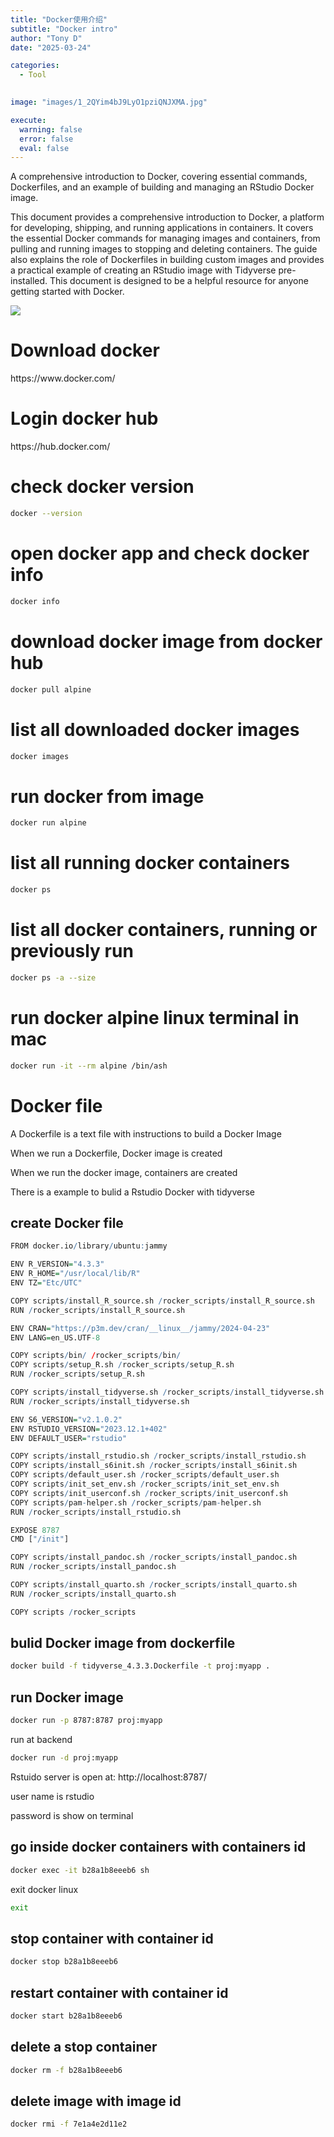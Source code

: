 ```yaml
---
title: "Docker使用介绍"
subtitle: "Docker intro"
author: "Tony D"
date: "2025-03-24"

categories: 
  - Tool

  
image: "images/1_2QYim4bJ9LyO1pziQNJXMA.jpg"

execute:
  warning: false
  error: false
  eval: false
---
```


A comprehensive introduction to Docker, covering essential commands, Dockerfiles, and an example of building and managing an RStudio Docker image.

This document provides a comprehensive introduction to Docker, a platform for developing, shipping, and running applications in containers. It covers the essential Docker commands for managing images and containers, from pulling and running images to stopping and deleting containers. The guide also explains the role of Dockerfiles in building custom images and provides a practical example of creating an RStudio image with Tidyverse pre-installed. This document is designed to be a helpful resource for anyone getting started with Docker.

![](images/my screenshots 1.png)

# Download docker

https://www.docker.com/

# Login docker hub

https://hub.docker.com/

# check docker version

```bash
docker --version
```

# open docker app and check docker info

```bash
docker info
```

# download docker image from docker hub

```bash
docker pull alpine
```

# list all downloaded docker images

```bash
docker images
```


# run docker from image

```bash
docker run alpine
```


# list all running docker containers 

```bash
docker ps
```



# list all docker containers, running or previously run

```bash
docker ps -a --size
```


# run docker alpine linux terminal in mac


```bash
docker run -it --rm alpine /bin/ash
```




# Docker file


A Dockerfile is a text file with instructions to build a Docker Image

When we run a Dockerfile, Docker image is created

When we run the docker image, containers are created

There is a example to bulid a Rstudio Docker with tidyverse

## create Docker file


```r
FROM docker.io/library/ubuntu:jammy

ENV R_VERSION="4.3.3"
ENV R_HOME="/usr/local/lib/R"
ENV TZ="Etc/UTC"

COPY scripts/install_R_source.sh /rocker_scripts/install_R_source.sh
RUN /rocker_scripts/install_R_source.sh

ENV CRAN="https://p3m.dev/cran/__linux__/jammy/2024-04-23"
ENV LANG=en_US.UTF-8

COPY scripts/bin/ /rocker_scripts/bin/
COPY scripts/setup_R.sh /rocker_scripts/setup_R.sh
RUN /rocker_scripts/setup_R.sh

COPY scripts/install_tidyverse.sh /rocker_scripts/install_tidyverse.sh
RUN /rocker_scripts/install_tidyverse.sh

ENV S6_VERSION="v2.1.0.2"
ENV RSTUDIO_VERSION="2023.12.1+402"
ENV DEFAULT_USER="rstudio"

COPY scripts/install_rstudio.sh /rocker_scripts/install_rstudio.sh
COPY scripts/install_s6init.sh /rocker_scripts/install_s6init.sh
COPY scripts/default_user.sh /rocker_scripts/default_user.sh
COPY scripts/init_set_env.sh /rocker_scripts/init_set_env.sh
COPY scripts/init_userconf.sh /rocker_scripts/init_userconf.sh
COPY scripts/pam-helper.sh /rocker_scripts/pam-helper.sh
RUN /rocker_scripts/install_rstudio.sh

EXPOSE 8787
CMD ["/init"]

COPY scripts/install_pandoc.sh /rocker_scripts/install_pandoc.sh
RUN /rocker_scripts/install_pandoc.sh

COPY scripts/install_quarto.sh /rocker_scripts/install_quarto.sh
RUN /rocker_scripts/install_quarto.sh

COPY scripts /rocker_scripts
```




## bulid Docker image from dockerfile
```bash
docker build -f tidyverse_4.3.3.Dockerfile -t proj:myapp .
```




## run Docker image


```bash
docker run -p 8787:8787 proj:myapp
```



run at backend

```bash
docker run -d proj:myapp
```

Rstuido server is open at: http://localhost:8787/

user name is rstudio

password is show on terminal

## go inside docker containers with containers id


```bash
docker exec -it b28a1b8eeeb6 sh
```

exit docker linux

```bash
exit
```

## stop container with container id

```bash
docker stop b28a1b8eeeb6 
```


## restart container with container id

```bash
docker start b28a1b8eeeb6
```

## delete a stop container
```bash
docker rm -f b28a1b8eeeb6
```

## delete image with image id

```bash
docker rmi -f 7e1a4e2d11e2
```









